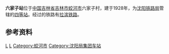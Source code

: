 {{Distinguish|六家站}}
{{Infobox China railway station
|车站名称 = 六家子站
|图片 = 
|图片介绍 = 
|其他名称 = 
|车站拼音 = Liujiazi
|英文名称 = Liujiazi Railway Station
|车站代码 = 62768<ref>{{cite book|author=铁道部电子计算技术中心, 铁道部运输局|title=铁路车站站名代码表：TMIS使用|publisher=中国铁道出版社|location=北京|year=1998|isbn=9787113030995|pages=159}}</ref>
|电报码 = LZL
|拼音码 = LJZ
|车站位置 = [[吉林省|吉林省]][[吉林市|吉林市]][[蛟河市|蛟河市]]六家子村
|坐标 = {{coord|43.968972|127.308120|display=inline,title}}
|归属 = [[沈阳铁路局|沈阳铁路局]]
|线路 = [[拉滨铁路|拉滨铁路]]
|车站等级 = [[四等站_(中鐵)|四等站]]
|使用状态 = 已撤销
|月台数目 = 
}}
'''六家子站'''位于[[中国|中国]][[吉林省|吉林省]][[吉林市|吉林市]][[蛟河市|蛟河市]]六家子村，建于1928年，为[[沈阳铁路局|沈阳铁路局]]管辖的[[四等站_(中鐵)|四等站]]。经过的铁路有[[拉滨铁路|拉滨铁路]]。

== 参考资料 ==
{{reflist}}

{{拉滨铁路}}
{{China-rail-stub}}
[[Category:1928年建筑|L]]
[[Category:吉林市铁路车站|L]]
[[Category:蛟河市|Category:蛟河市]]
[[Category:沈阳局集团车站|Category:沈阳局集团车站]]